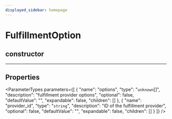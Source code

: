 ```yaml
---
displayed_sidebar: homepage
---
```



# FulfillmentOption

## constructor

___

## Properties

<ParameterTypes parameters={[
  {
    "name": "options",
    "type": "`unknown`[]",
    "description": "fulfillment provider options",
    "optional": false,
    "defaultValue": "",
    "expandable": false,
    "children": []
  },
  {
    "name": "provider_id",
    "type": "`string`",
    "description": "ID of the fulfillment provider",
    "optional": false,
    "defaultValue": "",
    "expandable": false,
    "children": []
  }
]} />
